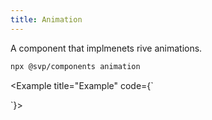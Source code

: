 ```yaml
---
title: Animation
---
```



A component that implmenets rive animations.


<Pills>
  <Rive />
</Pills>

```bash
npx @svp/components animation
```

<Example title="Example" code={`

<Animation width={400} height={400} src="/sv-frontend-library/mono/pie.riv" />
`}>
  <Animation client:load width={400} height={400} src="/sv-frontend-library/mono/pie.riv" />
</Example>
